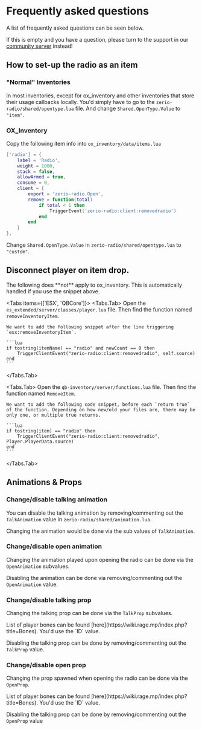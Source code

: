 
# Frequently asked questions

A list of frequently asked questions can be seen below.

If this is empty and you have a question, please turn to the support in our [community server](http://discord.zerio-scripts.com) instead!

## How to set-up the radio as an item

### "Normal" Inventories

In most inventories, except for ox_inventory and other inventories that store their usage callbacks locally. You'd simply have to go to the `zerio-radio/shared/opentype.lua` file. And change `Shared.OpenType.Value` to `"item"`.

### OX_Inventory

Copy the following item info into `ox_inventory/data/items.lua`

```lua
['radio'] = {
    label = 'Radio',
    weight = 1000,
    stack = false,
    allowArmed = true,
    consume = 0,
    client = {
        export = 'zerio-radio.Open',
        remove = function(total)
            if total < 1 then
                TriggerEvent('zerio-radio:client:removedradio')
            end
        end
    }
},
```

Change `Shared.OpenType.Value` in `zerio-radio/shared/opentype.lua` to `"custom"`.

## Disconnect player on item drop.

<Callout>
  The following does **not** apply to ox_inventory. This is automatically
  handled if you use the snippet above.
</Callout>

<Tabs items={['ESX', 'QBCore']}>
  <Tabs.Tab>
    Open the `es_extended/server/classes/player.lua` file. Then find the function named `removeInventoryItem`.

    We want to add the following snippet after the line triggering `esx:removeInventoryItem`.

    ```lua
    if tostring(itemName) == "radio" and newCount == 0 then
        TriggerClientEvent("zerio-radio:client:removedradio", self.source)
    end
    ```

  </Tabs.Tab>

  <Tabs.Tab>
    Open the `qb-inventory/server/functions.lua` file. Then find the function named `RemoveItem`.

    We want to add the following code snippet, before each `return true` of the function. Depending on how new/old your files are, there may be only one, or multiple true returns.

    ```lua
    if tostring(item) == "radio" then
        TriggerClientEvent("zerio-radio:client:removedradio", Player.PlayerData.source)
    end
    ```

  </Tabs.Tab>
</Tabs>

## Animations & Props

### Change/disable talking animation

You can disable the talking animation by removing/commenting out the `TalkAnimation` value in `zerio-radio/shared/animation.lua`.

Changing the animation would be done via the sub values of `TalkAnimation`.

### Change/disable open animation

Changing the animation played upon opening the radio can be done via the `OpenAnimation` subvalues.

Disabling the animation can be done via removing/commenting out the `OpenAnimation` value.

### Change/disable talking prop

Changing the talking prop can be done via the `TalkProp` subvalues.

<Callout>
  List of player bones can be found
  [here](https://wiki.rage.mp/index.php?title=Bones). You'd use the `ID` value.
</Callout>

Disabling the talking prop can be done by removing/commenting out the `TalkProp` value.

### Change/disable open prop

Changing the prop spawned when opening the radio can be done via the `OpenProp`.

<Callout>
  List of player bones can be found
  [here](https://wiki.rage.mp/index.php?title=Bones). You'd use the `ID` value.
</Callout>

Disabling the talking prop can be done by removing/commenting out the `OpenProp` value
